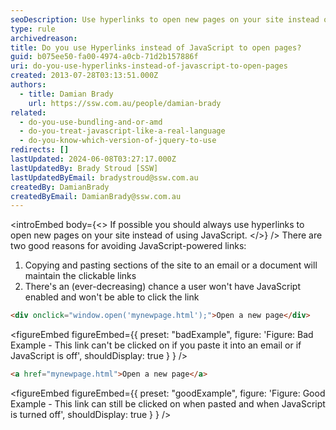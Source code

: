 ```yaml
---
seoDescription: Use hyperlinks to open new pages on your site instead of JavaScript, maintaining clickable links and ensuring users can access them regardless of their browser settings.
type: rule
archivedreason:
title: Do you use Hyperlinks instead of JavaScript to open pages?
guid: b075ee50-fa00-4974-a0cb-71d2b157886f
uri: do-you-use-hyperlinks-instead-of-javascript-to-open-pages
created: 2013-07-28T03:13:51.000Z
authors:
  - title: Damian Brady
    url: https://ssw.com.au/people/damian-brady
related:
  - do-you-use-bundling-and-or-amd
  - do-you-treat-javascript-like-a-real-language
  - do-you-know-which-version-of-jquery-to-use
redirects: []
lastUpdated: 2024-06-08T03:27:17.000Z
lastUpdatedBy: Brady Stroud [SSW]
lastUpdatedByEmail: bradystroud@ssw.com.au
createdBy: DamianBrady
createdByEmail: DamianBrady@ssw.com.au
---
```


<introEmbed
  body={<>
If possible you should always use hyperlinks to open new pages on your site instead of using JavaScript.
  </>}
/>
There are two good reasons for avoiding JavaScript-powered links:

1. Copying and pasting sections of the site to an email or a document will maintain the clickable links
2. There's an (ever-decreasing) chance a user won't have JavaScript enabled and won't be able to click the link

```html
<div onclick="window.open('mynewpage.html');">Open a new page</div>
```

<figureEmbed figureEmbed={{
  preset: "badExample",
  figure: 'Figure: Bad Example - This link can\'t be clicked on if you paste it into an email or if JavaScript is off',
  shouldDisplay: true
} } />


```html
<a href="mynewpage.html">Open a new page</a>
```

<figureEmbed figureEmbed={{
  preset: "goodExample",
  figure: 'Figure: Good Example - This link can still be clicked on when pasted and when JavaScript is turned off',
  shouldDisplay: true
} } />
